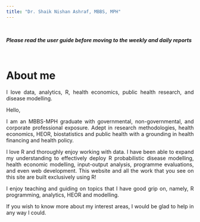 ```yaml
---
title: "Dr. Shaik Nishan Ashraf, MBBS, MPH"
---
```

<style>
body {
text-align: justify}
</style>

\

***Please read the user guide before moving to the weekly and daily reports***

\

# About me
I love data, analytics, R, health economics, public health research, and disease modelling.

Hello, 

I am an MBBS-MPH graduate with governmental, non-governmental, and corporate professional exposure. Adept in research methodologies, health economics, HEOR, biostatistics and public health with a grounding in health financing and health policy.

I love R and thoroughly enjoy working with data. I have been able to expand my understanding to effectively deploy R probabilistic disease modelling, health economic modelling, input-output analysis, programme evaluations, and even web development. This website and all the work that you see on this site are built exclusively using R!

I enjoy teaching and guiding on topics that I have good grip on, namely, R programming, analytics, HEOR and modelling.

If you wish to know more about my interest areas, I would be glad to help in any way I could.

\




